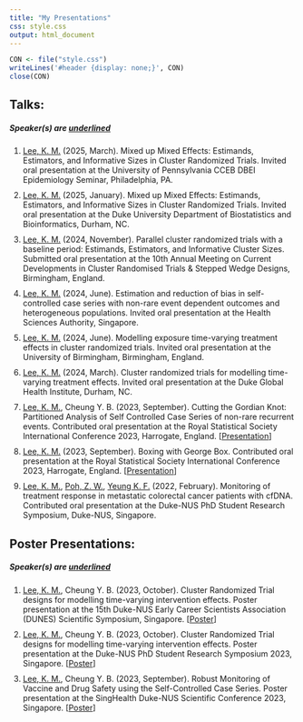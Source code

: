 ```yaml
---
title: "My Presentations"
css: style.css
output: html_document
---
```


```r
CON <- file("style.css")
writeLines('#header {display: none;}', CON)
close(CON)
```

## Talks:
##### Speaker(s) are <u>underlined</u>
<ol>
<li class="list"><u>Lee, K. M.</u> (2025, March). Mixed up Mixed Effects: Estimands, Estimators, and Informative Sizes in Cluster Randomized Trials. Invited oral presentation at the University of Pennsylvania CCEB DBEI Epidemiology Seminar, Philadelphia, PA.</li>

<li class="list"><u>Lee, K. M.</u> (2025, January). Mixed up Mixed Effects: Estimands, Estimators, and Informative Sizes in Cluster Randomized Trials. Invited oral presentation at the Duke University Department of Biostatistics and Bioinformatics, Durham, NC.</li>

<li class="list"><u>Lee, K. M.</u> (2024, November). Parallel cluster randomized trials with a baseline period: Estimands, Estimators, and Informative Cluster Sizes. Submitted oral presentation at the 10th Annual Meeting on Current Developments in Cluster Randomised Trials & Stepped Wedge Designs, Birmingham, England.</li>

<li class="list"><u>Lee, K. M.</u> (2024, June). Estimation and reduction of bias in self-controlled case series with non-rare event dependent outcomes and heterogeneous populations. Invited oral presentation at the Health Sciences Authority, Singapore.</li>

<li class="list"><u>Lee, K. M.</u> (2024, June). Modelling exposure time-varying treatment effects in cluster randomized trials. Invited oral presentation at the University of Birmingham, Birmingham, England.</li>

<li class="list"><u>Lee, K. M.</u> (2024, March). Cluster randomized trials for modelling time-varying treatment effects. Invited oral presentation at the Duke Global Health Institute, Durham, NC.</li>

<li class="list"><u>Lee, K. M.</u>, Cheung Y. B. (2023, September). Cutting the Gordian Knot: Partitioned Analysis of Self Controlled Case Series of non-rare recurrent events. Contributed oral presentation at the Royal Statistical Society International Conference 2023, Harrogate, England. [<a href="files/talks/2023 RSS/Wednesday-AM-Kenneth-Lee.pptx" download>Presentation</a>]</li>

<li class="list"><u>Lee, K. M.</u> (2023, September). Boxing with George Box. Contributed oral presentation at the Royal Statistical Society International Conference 2023, Harrogate, England. [<a href="files/talks/2023 RSS/Wednesday-PM-Kenneth-Lee-Significance.pptx" download>Presentation</a>]</li>

<li class="list"><u>Lee, K. M.</u>, <u>Poh, Z. W.</u>, <u>Yeung K. F.</u> (2022, February). Monitoring of treatment response in metastatic colorectal cancer patients with cfDNA. Contributed oral presentation at the Duke-NUS PhD Student Research Symposium, Duke-NUS, Singapore.</li>
</ol>

## Poster Presentations:
##### Speaker(s) are <u>underlined</u>
<ol>

<li class="list"><u>Lee, K. M.</u>, Cheung Y. B. (2023, October). Cluster Randomized Trial designs for modelling time-varying intervention effects. Poster presentation at the 15th Duke-NUS Early Career Scientists Association (DUNES) Scientific Symposium, Singapore. [<a href="files/talks/2023 TOI CRT Poster/Poster.pdf" download>Poster</a>]</li>

<li class="list"><u>Lee, K. M.</u>, Cheung Y. B. (2023, October). Cluster Randomized Trial designs for modelling time-varying intervention effects. Poster presentation at the Duke-NUS PhD Student Research Symposium 2023, Singapore. [<a href="files/talks/2023 TOI CRT Poster/Poster.pdf" download>Poster</a>]</li>

<li class="list"><u>Lee, K. M.</u>, Cheung Y. B. (2023, September). Robust Monitoring of Vaccine and Drug Safety using the Self-Controlled Case Series. Poster presentation at the SingHealth Duke-NUS Scientific Conference 2023, Singapore. [<a href="files/talks/2023 SingHealth Duke NUS Congress/00050.pptx" download>Poster</a>]</li>
</ol>

<style>
li.list{
  margin: 10px 0;
}
</style>
